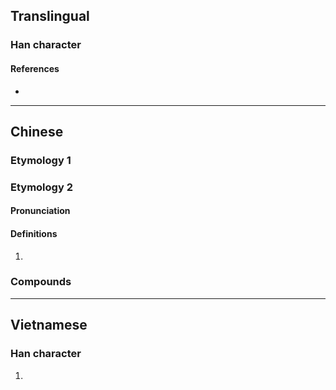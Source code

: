{{also|埯}}
{{character info}}
==Translingual==

===Han character===
{{Han char|rn=32|rad=土|as=06|sn=9|four=43144|canj=GJV|ids=⿰土安}}

====References====
* {{Han ref|kx=0228.291|hdz=10442.050|uh=57B5|ud=22453|bh=CE50|bd=52816}}

----

==Chinese==
{{zh-forms}}

===Etymology 1===
{{zh-see|埯|v}}

===Etymology 2===

====Pronunciation====
{{zh-pron
|m=ān
|mn=oaⁿ
|cat=pn
}}

====Definitions====
{{zh-hanzi}}

# {{zh-used2|p}}

===Compounds===
{{zh-der|水垵|內垵|外垵|新垵}}

----

==Vietnamese==

===Han character===
{{vi-hantu|[[ang]]|rs=土06}}

# {{rfdef|vi|sort=土06}}
